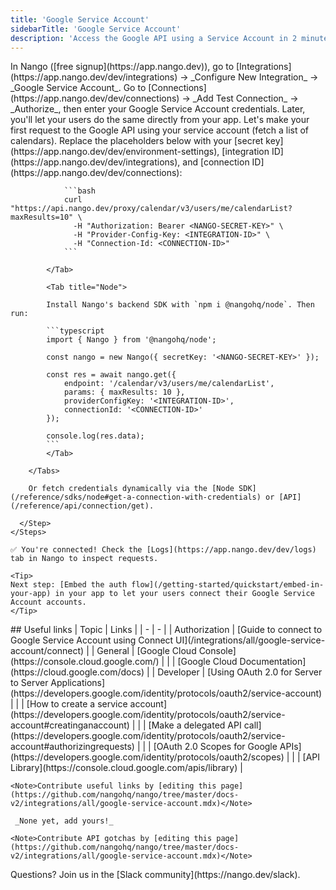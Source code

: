 ```yaml
---
title: 'Google Service Account'
sidebarTitle: 'Google Service Account'
description: 'Access the Google API using a Service Account in 2 minutes 💨'
---
```


<Tabs>
  <Tab title="🚀 Quickstart">
    <Steps>
      <Step title="Create an integration">
        In Nango ([free signup](https://app.nango.dev)), go to [Integrations](https://app.nango.dev/dev/integrations) -> _Configure New Integration_ -> _Google Service Account_.
      </Step>
      <Step title="Authorize Google Service Account">
        Go to [Connections](https://app.nango.dev/dev/connections) -> _Add Test Connection_ -> _Authorize_, then enter your Google Service Account credentials. Later, you'll let your users do the same directly from your app.
      </Step>
      <Step title="Call the Google API">
        Let's make your first request to the Google API using your service account (fetch a list of calendars). Replace the placeholders below with your [secret key](https://app.nango.dev/dev/environment-settings), [integration ID](https://app.nango.dev/dev/integrations), and [connection ID](https://app.nango.dev/dev/connections):
        <Tabs>
            <Tab title="cURL">

                ```bash
                curl "https://api.nango.dev/proxy/calendar/v3/users/me/calendarList?maxResults=10" \
                  -H "Authorization: Bearer <NANGO-SECRET-KEY>" \
                  -H "Provider-Config-Key: <INTEGRATION-ID>" \
                  -H "Connection-Id: <CONNECTION-ID>"
                ```

            </Tab>

            <Tab title="Node">

            Install Nango's backend SDK with `npm i @nangohq/node`. Then run:

            ```typescript
            import { Nango } from '@nangohq/node';

            const nango = new Nango({ secretKey: '<NANGO-SECRET-KEY>' });

            const res = await nango.get({
                endpoint: '/calendar/v3/users/me/calendarList',
                params: { maxResults: 10 },
                providerConfigKey: '<INTEGRATION-ID>',
                connectionId: '<CONNECTION-ID>'
            });

            console.log(res.data);
            ```
            </Tab>

        </Tabs>

        Or fetch credentials dynamically via the [Node SDK](/reference/sdks/node#get-a-connection-with-credentials) or [API](/reference/api/connection/get).

      </Step>
    </Steps>

    ✅ You're connected! Check the [Logs](https://app.nango.dev/dev/logs) tab in Nango to inspect requests.

    <Tip>
    Next step: [Embed the auth flow](/getting-started/quickstart/embed-in-your-app) in your app to let your users connect their Google Service Account accounts.
    </Tip>
  </Tab>
  <Tab title="🔗 Useful links">
    ## Useful links
    | Topic | Links | 
    | - | - | 
    | Authorization | [Guide to connect to Google Service Account using Connect UI](/integrations/all/google-service-account/connect) |
    | General | [Google Cloud Console](https://console.cloud.google.com/) |
    | | [Google Cloud Documentation](https://cloud.google.com/docs) |
    | Developer | [Using OAuth 2.0 for Server to Server Applications](https://developers.google.com/identity/protocols/oauth2/service-account) |
    | | [How to create a service account](https://developers.google.com/identity/protocols/oauth2/service-account#creatinganaccount) |
    | | [Make a delegated API call](https://developers.google.com/identity/protocols/oauth2/service-account#authorizingrequests) |
    | | [OAuth 2.0 Scopes for Google APIs](https://developers.google.com/identity/protocols/oauth2/scopes) |
    | | [API Library](https://console.cloud.google.com/apis/library) |

    <Note>Contribute useful links by [editing this page](https://github.com/nangohq/nango/tree/master/docs-v2/integrations/all/google-service-account.mdx)</Note>
  </Tab>
  <Tab title="🚨 API gotchas">

     _None yet, add yours!_

    <Note>Contribute API gotchas by [editing this page](https://github.com/nangohq/nango/tree/master/docs-v2/integrations/all/google-service-account.mdx)</Note>
  </Tab>
</Tabs>

<Info>
    Questions? Join us in the [Slack community](https://nango.dev/slack).
</Info>